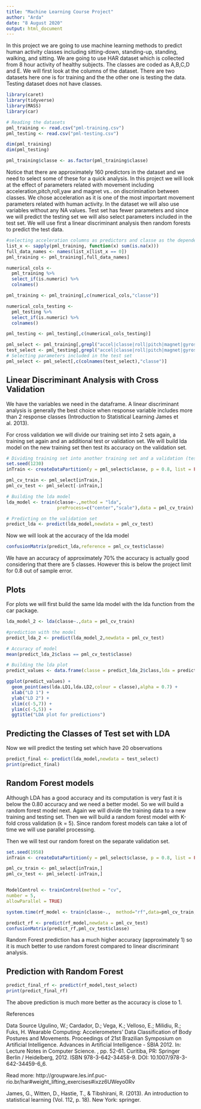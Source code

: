```yaml
---
title: "Machine Learning Course Project"
author: "Arda"
date: "8 August 2020"
output: html_document
---
```



In this project we are going to use machine learning methods to predict human activity classes including sitting-down, standing-up, standing, walking, and sitting. We are going to use HAR dataset which is collected from 8 hour activity of healthy subjects. The classes are coded as A,B,C,D and E. We will first look at the columns of the dataset. There are two datasets here one is for training and the the other one is testing the data. Testing dataset does not have classes.

```r
library(caret)
library(tidyverse)
library(MASS)
library(car)
```


```r
# Reading the datasets
pml_training <- read.csv("pml-training.csv")
pml_testing <- read.csv("pml-testing.csv")

dim(pml_training)
dim(pml_testing)

pml_training$classe <- as.factor(pml_training$classe)

```

Notice that there are approximately 160 predictors in the dataset and we need to select some of these for a quick analysis. In this project we will look at the effect of parameters related with movement including acceleration,pitch,roll,yaw and magnet vs..  on discrimination between classes. We chose acceleration as it is one of the most important movement parameters related with human activity. In the dataset we will also use variables without any NA values. Test set has fewer parameters and since we will predict the testing set we will also select parameters included in the test set. We will use first a linear discriminant analysis then random forests to predict the test data.

```r
#selecting acceleration columns as predictors and classe as the dependent variable
list_x <- sapply(pml_training, function(x) sum(is.na(x)))
full_data_names <- names(list_x[list_x == 0])
pml_training <- pml_training[,full_data_names]

numerical_cols <-
  pml_training %>%
  select_if(is.numeric) %>%
  colnames()

pml_training <- pml_training[,c(numerical_cols,"classe")]

numerical_cols_testing <- 
  pml_testing %>%
  select_if(is.numeric) %>%
  colnames()

pml_testing <- pml_testing[,c(numerical_cols_testing)]

pml_select <- pml_training[,grepl("accel|classe|roll|pitch|magnet|gyros|yaw",colnames(pml_training))]
test_select <- pml_testing[,grepl("accel|classe|roll|pitch|magnet|gyros|yaw",colnames(pml_testing))]
# Selecting parameters included in the test set
pml_select <- pml_select[,c(colnames(test_select),"classe")]

```

## Linear Discriminant Analysis with Cross Validation

We have the variables we need in the dataframe. A linear discriminant analysis is generally the best choice when response variable includes more than 2 response classes (Introduction to Statistical Learning James et al. 2013).

For cross validation we will divide our training set into 2 sets again, a training set again and an additional test or validation set. We will build lda model on the new training set then test its accuracy on the validation set.

```r
# Dividing training set into another training set and a validation (testing set)
set.seed(1230)
inTrain <- createDataPartition(y = pml_select$classe, p = 0.8, list = FALSE)

pml_cv_train <- pml_select[inTrain,]
pml_cv_test <- pml_select[-inTrain,]

# Building the lda model
lda_model <- train(classe~.,method = "lda",
                   preProcess=c("center","scale"),data = pml_cv_train)

# Predicting on the validation set
predict_lda <- predict(lda_model,newdata = pml_cv_test)

```

Now we will look at the accuracy of the lda model

```r
confusionMatrix(predict_lda,reference = pml_cv_test$classe)
```

We have an accuracy of approximately 70% the accuracy is actually good considering that there are 5 classes. However this is below the project limit for 0.8 out of sample error.


## Plots

For plots we will first build the same lda model with the lda function from the car package.


```r
lda_model_2 <- lda(classe~.,data = pml_cv_train)

#prediction with the model
predict_lda_2 <- predict(lda_model_2,newdata = pml_cv_test)

# Accuracy of model
mean(predict_lda_2$class == pml_cv_test$classe)

# Building the lda plot
predict_values <- data.frame(classe = predict_lda_2$class,lda = predict_lda_2$x)

ggplot(predict_values) +
  geom_point(aes(lda.LD1,lda.LD2,colour = classe),alpha = 0.7) +
  xlab("LD 1") +
  ylab("LD 2") +
  xlim(c(-5,7)) +
  ylim(c(-5,5)) +
  ggtitle("LDA plot for predictions")
```

## Predicting the Classes of Test set with LDA

Now we will predict the testing set which have 20 observations

```r

predict_final <- predict(lda_model,newdata = test_select)
print(predict_final)
```


## Random Forest models

Although LDA has a good accuracy and its computation is very fast it is below the 0.80 accuracy and we need a better model. So we will build a random forest model next. Again we will divide the training data to a new training and testing set. Then we will build a random forest model with K-fold cross validation (k = 5). Since random forest models can take a lot of time we will use parallel processing.

Then we will test our random forest on the separate validation set.


```r

set.seed(1958)
inTrain <- createDataPartition(y = pml_select$classe, p = 0.8, list = FALSE)

pml_cv_train <- pml_select[inTrain,]
pml_cv_test <- pml_select[-inTrain,]


ModelControl <- trainControl(method = "cv",
number = 5,
allowParallel = TRUE)

system.time(rf_model <- train(classe~.,  method="rf",data=pml_cv_train,trControl = ModelControl))

predict_rf <- predict(rf_model,newdata = pml_cv_test)
confusionMatrix(predict_rf,pml_cv_test$classe)


```

Random Forest prediction has a much higher accuracy (approximately 1) so it is much better to use random forest compared to linear discriminant analysis.

## Prediction with Random Forest



```r
predict_final_rf <- predict(rf_model,test_select)
print(predict_final_rf)
```

The above prediction is much more better as the accuracy is close to 1.

References

Data Source
Ugulino, W.; Cardador, D.; Vega, K.; Velloso, E.; Milidiu, R.; Fuks, H. Wearable Computing: Accelerometers' Data Classification of Body Postures and Movements. Proceedings of 21st Brazilian Symposium on Artificial Intelligence. Advances in Artificial Intelligence - SBIA 2012. In: Lecture Notes in Computer Science. , pp. 52-61. Curitiba, PR: Springer Berlin / Heidelberg, 2012. ISBN 978-3-642-34458-9. DOI: 10.1007/978-3-642-34459-6_6.


Read more: http://groupware.les.inf.puc-rio.br/har#weight_lifting_exercises#ixzz6UWeyo0Rv

James, G., Witten, D., Hastie, T., & Tibshirani, R. (2013). An introduction to statistical learning (Vol. 112, p. 18). New York: springer.




